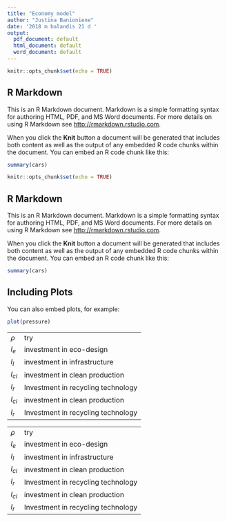 ```yaml
---
title: "Economy model"
author: "Justina Banioniene"
date: '2018 m balandis 21 d '
output:
  pdf_document: default
  html_document: default
  word_document: default
---
```


```r
knitr::opts_chunk$set(echo = TRUE)
```

## R Markdown

This is an R Markdown document. Markdown is a simple formatting syntax for authoring HTML, PDF, and MS Word documents. For more details on using R Markdown see <http://rmarkdown.rstudio.com>.

When you click the **Knit** button a document will be generated that includes both content as well as the output of any embedded R code chunks within the document. You can embed an R code chunk like this:

```r
summary(cars)
```


```r
knitr::opts_chunk$set(echo = TRUE)
```

## R Markdown

This is an R Markdown document. Markdown is a simple formatting syntax for authoring HTML, PDF, and MS Word documents. For more details on using R Markdown see <http://rmarkdown.rstudio.com>.

When you click the **Knit** button a document will be generated that includes both content as well as the output of any embedded R code chunks within the document. You can embed an R code chunk like this:

```r
summary(cars)
```

## Including Plots

You can also embed plots, for example:

```r
plot(pressure)
```

|       |     |
|-------|-----|
|$\rho$ | try |
| $I_e$ |  investment in eco-design |
| $I_I$ | investment in infrastructure |
| $I_{cl}$ |  investment in clean production |  
| $I_r$ | Investment in recycling technology | 
| $I_{cl}$ |  investment in clean production |  
| $I_r$ | Investment in recycling technology | 


|       |     |
|-------|-----|
|$\rho$ | try |
| $I_e$ |  investment in eco-design |
| $I_I$ | investment in infrastructure |
| $I_{cl}$ |  investment in clean production |  
| $I_r$ | Investment in recycling technology | 
| $I_{cl}$ |  investment in clean production |  
| $I_r$ | Investment in recycling technology | 